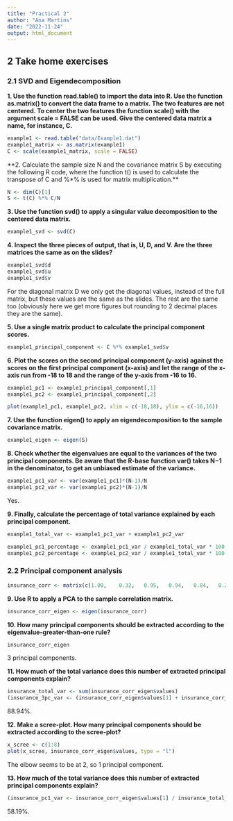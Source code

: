 ```yaml
---
title: "Practical 2"
author: "Ana Martins"
date: "2022-11-24"
output: html_document
---
```


## 2 Take home exercises

### 2.1 SVD and Eigendecomposition

**1. Use the function read.table() to import the data into R. Use the function as.matrix() to convert the data frame to a matrix. The two features are not centered. To center the two features the function scale() with the argument scale = FALSE can be used. Give the centered data matrix a name, for instance, C.**

```r
example1 <- read.table("data/Example1.dat")
example1_matrix <- as.matrix(example1)
C <- scale(example1_matrix, scale = FALSE)
```

**2. Calculate the sample size N and the covariance matrix S by executing the following R code, where the function t() is used to calculate the transpose of C and %*% is used for matrix multiplication.**

```r
N <- dim(C)[1]
S <- t(C) %*% C/N
```

**3. Use the function svd() to apply a singular value decomposition to the centered data matrix.**

```r
example1_svd <- svd(C)
```

**4. Inspect the three pieces of output, that is, U, D, and V. Are the three matrices the same as on the slides?**

```r
example1_svd$d
example1_svd$u
example1_svd$v
```

For the diagonal matrix D we only get the diagonal values, instead of the full matrix, but these values are the same as the slides. The rest are the same too (obviously here we get more figures but rounding to 2 decimal places they are the same).

**5. Use a single matrix product to calculate the principal component scores.**

```r
example1_principal_component <- C %*% example1_svd$v
```

**6. Plot the scores on the second principal component (y-axis) against the scores on the first principal component (x-axis) and let the range of the x-axis run from -18 to 18 and the range of the y-axis from -16 to 16.**

```r
example1_pc1 <- example1_principal_component[,1]
example1_pc2 <- example1_principal_component[,2]

plot(example1_pc1, example1_pc2, xlim = c(-18,18), ylim = c(-16,16))
```

**7. Use the function eigen() to apply an eigendecomposition to the sample covariance matrix.**

```r
example1_eigen <- eigen(S)
```

**8. Check whether the eigenvalues are equal to the variances of the two principal components. Be aware that the R-base function var() takes N−1 in the denominator, to get an unbiased estimate of the variance.**

```r
example1_pc1_var <- var(example1_pc1)*(N-1)/N
example1_pc2_var <- var(example1_pc2)*(N-1)/N
```

Yes.

**9. Finally, calculate the percentage of total variance explained by each principal component.**

```r
example1_total_var <- example1_pc1_var + example1_pc2_var

example1_pc1_percentage <- example1_pc1_var / example1_total_var * 100
example1_pc2_percentage <- example1_pc2_var / example1_total_var * 100
```

### 2.2 Principal component analysis

```r
insurance_corr <- matrix(c(1.00,	0.32,	0.95,	0.94,	0.84,	0.22,	0.47,	0.82, 0.32,	1.00,	0.06,	0.21,	0.01,	0.30,	0.10,	0.01, 0.95,	0.06,	1.00,	0.94,	0.89,	0.14, 0.44,	0.81, 0.94,	0.21,	0.94,	1.00,	0.88,	0.19,	0.50,	0.68, 0.84,	0.01,	0.89,	0.88,	1.00,	-0.23,	0.55,	0.63, 0.22,	0.30,	0.14,	0.19,	-0.23,	1.00,	-0.15,	0.21, 0.47,	0.10,	0.44,	0.50,	0.55,	-0.15,	1.00,	0.14, 0.82,	0.01,	0.81,	0.68,	0.63,	0.21,	0.14,	1.00), nrow = 8)
```

**9. Use R to apply a PCA to the sample correlation matrix.**

```r
insurance_corr_eigen <- eigen(insurance_corr)
```

**10. How many principal components should be extracted according to the eigenvalue-greater-than-one rule?**

```r
insurance_corr_eigen
```

3 principal components.

**11. How much of the total variance does this number of extracted principal components explain?**

```r
insurance_total_var <- sum(insurance_corr_eigen$values)
(insurance_3pc_var <- (insurance_corr_eigen$values[1] + insurance_corr_eigen$values[2] + insurance_corr_eigen$values[3]) / insurance_total_var * 100)
```

88.94%.

**12. Make a scree-plot. How many principal components should be extracted according to the scree-plot?**

```r
x_scree <- c(1:8)
plot(x_scree, insurance_corr_eigen$values, type = "l")
```

The elbow seems to be at 2, so 1 principal component.

**13. How much of the total variance does this number of extracted principal components explain?**

```r
(insurance_pc1_var <- insurance_corr_eigen$values[1] / insurance_total_var * 100)
```

58.19%.